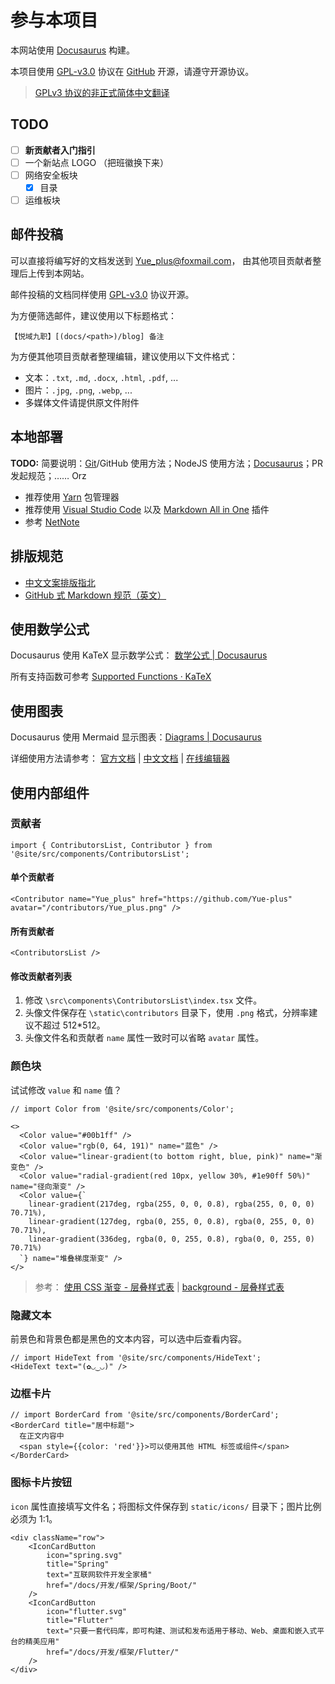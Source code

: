 # 参与本项目

本网站使用 [Docusaurus](https://docusaurus.io/zh-CN/docs) 构建。

本项目使用 [GPL-v3.0](https://github.com/Yue-plus/JVTC.Yue.Zone/blob/main/LICENSE)
协议在 [GitHub](https://github.com/Yue-plus/JVTC.Yue.Zone) 开源，请遵守开源协议。

> [GPLv3 协议的非正式简体中文翻译](https://jxself.org/translations/gpl-3.zh.shtml)

## TODO

- [ ] **新贡献者入门指引**
- [ ] 一个新站点 LOGO （把班徽换下来）
- [ ] 网络安全板块
  + [x] 目录
- [ ] 运维板块

## 邮件投稿

可以直接将编写好的文档发送到 [Yue_plus@foxmail.com](mailto:Yue_plus@foxmail.com)，
由其他项目贡献者整理后上传到本网站。

邮件投稿的文档同样使用 [GPL-v3.0](https://github.com/Yue-plus/JVTC.Yue.Zone/blob/main/LICENSE) 协议开源。

为方便筛选邮件，建议使用以下标题格式：

```text
【悦域九职】[(docs/<path>)/blog] 备注
```

为方便其他项目贡献者整理编辑，建议使用以下文件格式：

- 文本：`.txt`, `.md`, `.docx`, `.html`, `.pdf`, ...
- 图片：`.jpg`, `.png`, `.webp`, ...
- 多媒体文件请提供原文件附件

## 本地部署

**TODO:** 简要说明：[Git](/docs/开发/工具/Git)/GitHub 使用方法；NodeJS 使用方法；[Docusaurus](https://docusaurus.io/zh-CN/docs)；PR 发起规范；…… Orz

- 推荐使用 [Yarn](https://classic.yarnpkg.cn/docs) 包管理器
- 推荐使用 [Visual Studio Code](https://code.visualstudio.com/)
  以及 [Markdown All in One](https://marketplace.visualstudio.com/items?itemName=yzhang.markdown-all-in-one) 插件
- 参考 [NetNote](https://net.note.yue.zone/start/start.html#%E5%9C%A8%E5%BC%80%E5%A7%8B%E4%B9%8B%E5%89%8D)

## 排版规范

- [中文文案排版指北](https://github.com/sparanoid/chinese-copywriting-guidelines/blob/master/README.zh-Hans.md)
- [GitHub 式 Markdown 规范（英文）](https://github.github.com/gfm/)

## 使用数学公式

Docusaurus 使用 KaTeX 显示数学公式： [数学公式 | Docusaurus](https://docusaurus.io/zh-CN/docs/markdown-features/math-equations)

所有支持函数可参考 [Supported Functions · KaTeX](https://katex.org/docs/supported.html)

## 使用图表

Docusaurus 使用 Mermaid 显示图表：[Diagrams | Docusaurus](https://docusaurus.io/zh-CN/docs/markdown-features/diagrams)

详细使用方法请参考：
[官方文档](https://mermaid.js.org/intro/)
| [中文文档](https://github.com/mermaid-js/mermaid/blob/develop/README.zh-CN.md)
| [在线编辑器](https://mermaid.live/edit)

## 使用内部组件

### 贡献者

```tsx
import { ContributorsList, Contributor } from '@site/src/components/ContributorsList';
```

#### 单个贡献者

```tsx live
<Contributor name="Yue_plus" href="https://github.com/Yue-plus" avatar="/contributors/Yue_plus.png" />
```

#### 所有贡献者

```tsx live
<ContributorsList />
```

#### 修改贡献者列表

1. 修改 `\src\components\ContributorsList\index.tsx` 文件。
2. 头像文件保存在 `\static\contributors` 目录下，使用 `.png` 格式，分辨率建议不超过 512*512。
3. 头像文件名和贡献者 `name` 属性一致时可以省略 `avatar` 属性。

### 颜色块

试试修改 `value` 和 `name` 值？

```tsx live
// import Color from '@site/src/components/Color';

<>
  <Color value="#00b1ff" />
  <Color value="rgb(0, 64, 191)" name="蓝色" />
  <Color value="linear-gradient(to bottom right, blue, pink)" name="渐变色" />
  <Color value="radial-gradient(red 10px, yellow 30%, #1e90ff 50%)" name="径向渐变" />
  <Color value={`
    linear-gradient(217deg, rgba(255, 0, 0, 0.8), rgba(255, 0, 0, 0) 70.71%),
    linear-gradient(127deg, rgba(0, 255, 0, 0.8), rgba(0, 255, 0, 0) 70.71%),
    linear-gradient(336deg, rgba(0, 0, 255, 0.8), rgba(0, 0, 255, 0) 70.71%)
  `} name="堆叠梯度渐变" />
</>
```

> 参考：
> [使用 CSS 渐变 - 层叠样式表](https://developer.mozilla.org/zh-CN/docs/Web/CSS/CSS_images/Using_CSS_gradients)
> | [background - 层叠样式表](https://developer.mozilla.org/zh-CN/docs/Web/CSS/background)

### 隐藏文本

前景色和背景色都是黑色的文本内容，可以选中后查看内容。

```tsx live
// import HideText from '@site/src/components/HideText';
<HideText text="(✿◡‿◡)" />
```

### 边框卡片

```tsx live
// import BorderCard from '@site/src/components/BorderCard';
<BorderCard title="居中标题">
  在正文内容中
  <span style={{color: 'red'}}>可以使用其他 HTML 标签或组件</span>
</BorderCard>
```

### 图标卡片按钮

`icon` 属性直接填写文件名；将图标文件保存到 `static/icons/` 目录下；图片比例必须为 1:1。

```tsx live
<div className="row">
    <IconCardButton
        icon="spring.svg"
        title="Spring"
        text="互联网软件开发全家桶"
        href="/docs/开发/框架/Spring/Boot/"
    />
    <IconCardButton
        icon="flutter.svg"
        title="Flutter"
        text="只要一套代码库，即可构建、测试和发布适用于移动、Web、桌面和嵌入式平台的精美应用"
        href="/docs/开发/框架/Flutter/"
    />
</div>
```
